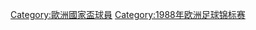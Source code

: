 {{Commonscat|Fussball-Europameisterschaft 1988}}

[[Category:歐洲國家盃球員|Category:歐洲國家盃球員]]
[[Category:1988年欧洲足球锦标赛|Category:1988年欧洲足球锦标赛]]